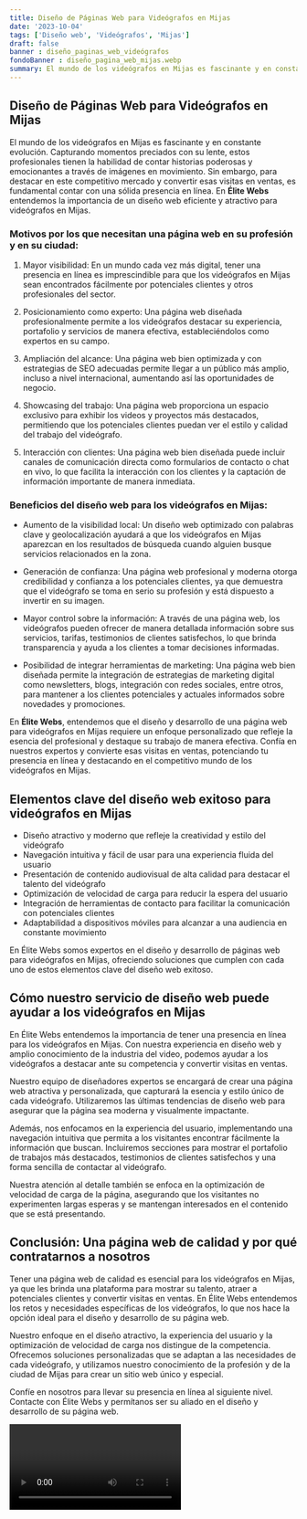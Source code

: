 ```yaml
---
title: Diseño de Páginas Web para Videógrafos en Mijas
date: '2023-10-04'
tags: ['Diseño web', 'Videógrafos', 'Mijas']
draft: false
banner : diseño_paginas_web_videógrafos
fondoBanner : diseño_pagina_web_mijas.webp
summary: El mundo de los videógrafos en Mijas es fascinante y en constante evolución. Capturando momentos preciados con su lente, estos profesionales tienen la habilidad de contar historias poderosas y emocionantes a través de imágenes en movimiento. Sin embargo, para destacar en este competitivo mercado y convertir esas visitas en ventas, es fundamental contar con una sólida presencia en línea. En Élite Webs entendemos la importancia de un diseño web eficiente y atractivo para videógrafos en Mijas.
---
```


## Diseño de Páginas Web para Videógrafos en Mijas

El mundo de los videógrafos en Mijas es fascinante y en constante evolución. Capturando momentos preciados con su lente, estos profesionales tienen la habilidad de contar historias poderosas y emocionantes a través de imágenes en movimiento. Sin embargo, para destacar en este competitivo mercado y convertir esas visitas en ventas, es fundamental contar con una sólida presencia en línea. En **Élite Webs** entendemos la importancia de un diseño web eficiente y atractivo para videógrafos en Mijas.

### Motivos por los que necesitan una página web en su profesión y en su ciudad:

1. Mayor visibilidad: En un mundo cada vez más digital, tener una presencia en línea es imprescindible para que los videógrafos en Mijas sean encontrados fácilmente por potenciales clientes y otros profesionales del sector.

2. Posicionamiento como experto: Una página web diseñada profesionalmente permite a los videógrafos destacar su experiencia, portafolio y servicios de manera efectiva, estableciéndolos como expertos en su campo.

3. Ampliación del alcance: Una página web bien optimizada y con estrategias de SEO adecuadas permite llegar a un público más amplio, incluso a nivel internacional, aumentando así las oportunidades de negocio.

4. Showcasing del trabajo: Una página web proporciona un espacio exclusivo para exhibir los videos y proyectos más destacados, permitiendo que los potenciales clientes puedan ver el estilo y calidad del trabajo del videógrafo.

5. Interacción con clientes: Una página web bien diseñada puede incluir canales de comunicación directa como formularios de contacto o chat en vivo, lo que facilita la interacción con los clientes y la captación de información importante de manera inmediata.

### Beneficios del diseño web para los videógrafos en Mijas:

- Aumento de la visibilidad local: Un diseño web optimizado con palabras clave y geolocalización ayudará a que los videógrafos en Mijas aparezcan en los resultados de búsqueda cuando alguien busque servicios relacionados en la zona.

- Generación de confianza: Una página web profesional y moderna otorga credibilidad y confianza a los potenciales clientes, ya que demuestra que el videógrafo se toma en serio su profesión y está dispuesto a invertir en su imagen.

- Mayor control sobre la información: A través de una página web, los videógrafos pueden ofrecer de manera detallada información sobre sus servicios, tarifas, testimonios de clientes satisfechos, lo que brinda transparencia y ayuda a los clientes a tomar decisiones informadas.

- Posibilidad de integrar herramientas de marketing: Una página web bien diseñada permite la integración de estrategias de marketing digital como newsletters, blogs, integración con redes sociales, entre otros, para mantener a los clientes potenciales y actuales informados sobre novedades y promociones.

En **Élite Webs**, entendemos que el diseño y desarrollo de una página web para videógrafos en Mijas requiere un enfoque personalizado que refleje la esencia del profesional y destaque su trabajo de manera efectiva. Confía en nuestros expertos y convierte esas visitas en ventas, potenciando tu presencia en línea y destacando en el competitivo mundo de los videógrafos en Mijas.

<GifSeo />

<Cta />

## Elementos clave del diseño web exitoso para videógrafos en Mijas

- Diseño atractivo y moderno que refleje la creatividad y estilo del videógrafo
- Navegación intuitiva y fácil de usar para una experiencia fluida del usuario
- Presentación de contenido audiovisual de alta calidad para destacar el talento del videógrafo
- Optimización de velocidad de carga para reducir la espera del usuario
- Integración de herramientas de contacto para facilitar la comunicación con potenciales clientes
- Adaptabilidad a dispositivos móviles para alcanzar a una audiencia en constante movimiento

En Élite Webs somos expertos en el diseño y desarrollo de páginas web para videógrafos en Mijas, ofreciendo soluciones que cumplen con cada uno de estos elementos clave del diseño web exitoso.

## Cómo nuestro servicio de diseño web puede ayudar a los videógrafos en Mijas

En Élite Webs entendemos la importancia de tener una presencia en línea para los videógrafos en Mijas. Con nuestra experiencia en diseño web y amplio conocimiento de la industria del video, podemos ayudar a los videógrafos a destacar ante su competencia y convertir visitas en ventas.

Nuestro equipo de diseñadores expertos se encargará de crear una página web atractiva y personalizada, que capturará la esencia y estilo único de cada videógrafo. Utilizaremos las últimas tendencias de diseño web para asegurar que la página sea moderna y visualmente impactante.

Además, nos enfocamos en la experiencia del usuario, implementando una navegación intuitiva que permita a los visitantes encontrar fácilmente la información que buscan. Incluiremos secciones para mostrar el portafolio de trabajos más destacados, testimonios de clientes satisfechos y una forma sencilla de contactar al videógrafo.

Nuestra atención al detalle también se enfoca en la optimización de velocidad de carga de la página, asegurando que los visitantes no experimenten largas esperas y se mantengan interesados en el contenido que se está presentando.

## Conclusión: Una página web de calidad y por qué contratarnos a nosotros

Tener una página web de calidad es esencial para los videógrafos en Mijas, ya que les brinda una plataforma para mostrar su talento, atraer a potenciales clientes y convertir visitas en ventas. En Élite Webs entendemos los retos y necesidades específicas de los videógrafos, lo que nos hace la opción ideal para el diseño y desarrollo de su página web.

Nuestro enfoque en el diseño atractivo, la experiencia del usuario y la optimización de velocidad de carga nos distingue de la competencia. Ofrecemos soluciones personalizadas que se adaptan a las necesidades de cada videógrafo, y utilizamos nuestro conocimiento de la profesión y de la ciudad de Mijas para crear un sitio web único y especial.

Confíe en nosotros para llevar su presencia en línea al siguiente nivel. Contacte con Élite Webs y permítanos ser su aliado en el diseño y desarrollo de su página web.

<Video />

<CtaBot job='Videógrafos' city='Mijas'/>

<Gmaps query='Mijas+españa+maps' />